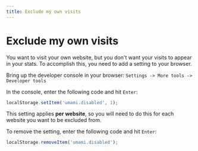```yaml
---
title: Exclude my own visits
---
```


# Exclude my own visits

You want to visit your own website, but you don't want your visits to appear in
your stats. To accomplish this, you need to add a setting to your browser.

Bring up the developer console in your browser: `Settings -> More tools -> Developer tools`

In the console, enter the following code and hit `Enter`:

```javascript
localStorage.setItem('umami.disabled', 1);
```

This setting applies **per website**, so you will need to do this for each website
you want to be excluded from.

To remove the setting, enter the following code and hit `Enter`:

```javascript
localStorage.removeItem('umami.disabled');
```
